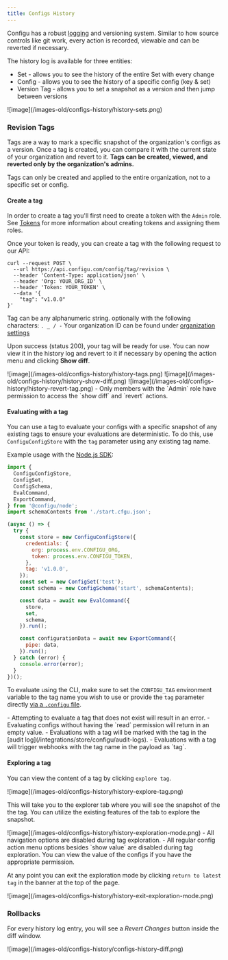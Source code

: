 ```yaml
---
title: Configs History
---
```


Configu has a robust [logging](/integrations/store/configu/audit-logs) and versioning system.
Similar to how source controls like git work, every action is recorded, viewable and can be reverted if necessary.

The history log is available for three entities:

- Set - allows you to see the history of the entire Set with every change
- Config - allows you to see the history of a specific config (key & set)
- Version Tag - allows you to set a snapshot as a version and then jump between versions

<Frame>![image](/images-old/configs-history/history-sets.png)</Frame>

### Revision Tags

Tags are a way to mark a specific snapshot of the organization's configs as a version.
Once a tag is created, you can compare it with the current state of your organization and revert to it.
**Tags can be created, viewed, and reverted only by the organization's admins.**

<Warning>
  Tags can only be created and applied to the entire organization, not to a specific set or config.
</Warning>

#### Create a tag

In order to create a tag you'll first need to create a token with the `Admin` role.
See [Tokens](/integrations/store/configu/tokens#assign-roles-to-a-token) for more information about creating tokens and assigning them roles.

Once your token is ready, you can create a tag with the following request to our API:

```shell
curl --request POST \
  --url https://api.configu.com/config/tag/revision \
  --header 'Content-Type: application/json' \
  --header 'Org: YOUR_ORG_ID' \
  --header 'Token: YOUR_TOKEN' \
  --data '{
	"tag": "v1.0.0"
}'
```

<Info>  Tag can be any alphanumeric string. optionally with the following characters: `. _ / -`</Info>
<Tip>  Your organization ID can be found under [organization settings](/integrations/store/configu/settings)</Tip>

Upon success (status 200), your tag will be ready for use.
You can now view it in the history log and revert to it if necessary by opening the action menu and clicking **Show diff**.

<Frame>![image](/images-old/configs-history/history-tags.png)</Frame>

<Frame>![image](/images-old/configs-history/history-show-diff.png)</Frame>

<Frame>![image](/images-old/configs-history/history-revert-tag.png)</Frame>

<Info>
- Only members with the `Admin` role have permission to access the `show diff` and `revert` actions.
</Info>

#### Evaluating with a tag

You can use a tag to evaluate your configs with a specific snapshot of any existing tags to ensure your evaluations are deterministic. To do this, use `ConfiguConfigStore` with the `tag` parameter using any existing tag name.

Example usage with the [Node.js SDK](/interfaces/sdk/nodejs):

```js
import {
  ConfiguConfigStore,
  ConfigSet,
  ConfigSchema,
  EvalCommand,
  ExportCommand,
} from '@configu/node';
import schemaContents from './start.cfgu.json';

(async () => {
  try {
    const store = new ConfiguConfigStore({
      credentials: {
        org: process.env.CONFIGU_ORG,
        token: process.env.CONFIGU_TOKEN,
      },
      tag: 'v1.0.0',
    });
    const set = new ConfigSet('test');
    const schema = new ConfigSchema('start', schemaContents);

    const data = await new EvalCommand({
      store,
      set,
      schema,
    }).run();

    const configurationData = await new ExportCommand({
      pipe: data,
    }).run();
  } catch (error) {
    console.error(error);
  }
})();
```

To evaluate using the CLI, make sure to set the `CONFIGU_TAG` environment variable to the tag name you wish to use or provide the `tag` parameter directly [via a `.configu` file](/interfaces/.configu).

<Warning>
- Attempting to evaluate a tag that does not exist will result in an error.
- Evaluating configs without having the `read` permission will return in an empty value.

</Warning>

<Info>
- Evaluations with a tag will be marked with the tag in the [audit log](/integrations/store/configu/audit-logs).
- Evaluations with a tag will trigger webhooks with the tag name in the payload as `tag`.
</Info>

#### Exploring a tag

You can view the content of a tag by clicking `explore tag`.

<Frame>![image](/images-old/configs-history/history-explore-tag.png)</Frame>

This will take you to the explorer tab where you will see the snapshot of the the tag. You can utilize the existing features of the tab to explore the snapshot.

<Frame>![image](/images-old/configs-history/history-exploration-mode.png)</Frame>

<Info>
- All navigation options are disabled during tag exploration.
- All regular config action menu options besides `show value` are disabled during tag exploration. You can view the value of the configs if you have the appropriate permission.
</Info>

At any point you can exit the exploration mode by clicking `return to latest tag` in the banner at the top of the page.

<Frame>![image](/images-old/configs-history/history-exit-exploration-mode.png)</Frame>

### Rollbacks

For every history log entry, you will see a _Revert Changes_ button inside the diff window.

<Frame>![image](/images-old/configs-history/configs-history-diff.png)</Frame>
